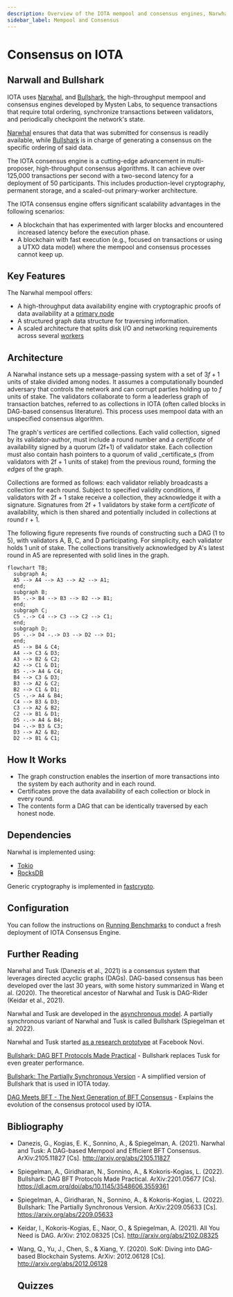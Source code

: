 ```yaml
---
description: Overview of the IOTA mempool and consensus engines, Narwhal and Bullshark.
sidebar_label: Mempool and Consensus
---
```



# Consensus on IOTA

## Narwall and Bullshark

IOTA uses [Narwhal](https://github.com/iotaledger/iota/tree/develop/narwhal),
and [Bullshark](https://arxiv.org/abs/2209.05633), the high-throughput mempool and consensus engines developed by Mysten
Labs, to sequence transactions that require total ordering, synchronize transactions between validators, and
periodically checkpoint the
network's state.

[Narwhal](https://arxiv.org/abs/2105.11827) ensures that data that was submitted for consensus is readily available,
while [Bullshark](https://dl.acm.org/doi/abs/10.1145/3548606.3559361) is in charge of generating a consensus on the
specific ordering of said data.

The IOTA consensus engine is a cutting-edge advancement in multi-proposer, high-throughput consensus algorithms. It can
achieve over 125,000 transactions per second with a two-second latency for a deployment of 50 participants. This
includes production-level cryptography, permanent storage, and a scaled-out primary-worker architecture.

The IOTA consensus engine offers significant scalability advantages in the following scenarios:

* A blockchain that has experimented with larger blocks and encountered increased latency before the execution phase.
* A blockchain with fast execution (e.g., focused on transactions or using a UTXO data model) where the mempool and
  consensus processes cannot keep up.

## Key Features

The Narwhal mempool offers:

* A high-throughput data availability engine with cryptographic proofs of data availability at
  a [primary node](https://github.com/iotaledger/iota/blob/develop/narwhal/primary)
* A structured graph data structure for traversing information.
* A scaled architecture that splits disk I/O and networking requirements across
  several [workers](https://github.com/iotaledger/iota/blob/develop/narwhal/worker)

## Architecture

A Narwhal instance sets up a message-passing system with a set of $3f+1$ units of stake divided among nodes. It assumes
a computationally bounded adversary that controls the network and can corrupt parties holding up to $f$ units of stake.
The validators collaborate to form a leaderless graph of transaction batches, referred to as collections in IOTA (often
called blocks in DAG-based consensus literature). This process uses mempool data with an unspecified consensus
algorithm.

The graph's _vertices_ are certified collections. Each valid collection, signed by its validator-author, must include a
round number and a _certificate_ of availability signed by a quorum (2f+1) of validator stake. Each collection must also
contain hash pointers to a quorum of valid _certificate_s (from validators with 2f + 1 units of stake) from the previous
round, forming the _edges_ of the graph.

Collections are formed as follows: each validator reliably broadcasts a collection for each round. Subject to specified
validity conditions, if validators with 2f + 1 stake receive a collection, they acknowledge it with a signature.
Signatures from 2f + 1 validators by stake form a _certificate_ of availability, which is then shared and potentially
included in collections at round r + 1.

The following figure represents five rounds of constructing such a DAG (1 to 5), with validators A, B, C, and D
participating. For simplicity, each validator holds 1 unit of stake. The collections transitively acknowledged by A's
latest round in A5 are represented with solid lines in the graph.

```mermaid
flowchart TB;
  subgraph A;
  A5 --> A4 --> A3 --> A2 --> A1;
  end;
  subgraph B;
  B5 -.-> B4 --> B3 --> B2 --> B1;
  end;
  subgraph C;
  C5 -.-> C4 --> C3 --> C2 --> C1;
  end;
  subgraph D;
  D5 -.-> D4 -.-> D3 --> D2 --> D1;
  end;
  A5 --> B4 & C4;
  A4 --> C3 & D3;
  A3 --> B2 & C2;
  A2 --> C1 & D1;
  B5 -.-> A4 & C4;
  B4 --> C3 & D3;
  B3 --> A2 & C2;
  B2 --> C1 & D1;
  C5 -.-> A4 & B4;
  C4 --> B3 & D3;
  C3 --> A2 & B2;
  C2 --> B1 & D1;
  D5 -.-> A4 & B4;
  D4 -.-> B3 & C3;
  D3 --> A2 & B2;
  D2 --> B1 & C1;
```

## How It Works

* The graph construction enables the insertion of more transactions into the system by each authority and in each round.
* Certificates prove the data availability of each collection or block in every round.
* The contents form a DAG that can be identically traversed by each honest node.

## Dependencies

Narwhal is implemented using:

* [Tokio](https://github.com/tokio-rs/tokio)
* [RocksDB](https://github.com/facebook/rocksdb/)

Generic cryptography is implemented in [fastcrypto](https://github.com/MystenLabs/fastcrypto).

## Configuration

You can follow the instructions
on [Running Benchmarks](https://github.com/iotaledger/iota/blob/develop/narwhal/benchmark) to conduct a fresh deployment
of IOTA Consensus Engine.

## Further Reading

Narwhal and Tusk (Danezis et al., 2021) is a consensus system that leverages directed acyclic graphs (DAGs). DAG-based
consensus has been developed over the last 30 years, with some history summarized in Wang et al. (2020). The theoretical
ancestor of Narwhal and Tusk is DAG-Rider (Keidar et al., 2021).

Narwhal and Tusk are developed in
the [asynchronous model](https://decentralizedthoughts.github.io/2019-06-01-2019-5-31-models/). A partially synchronous
variant of Narwhal and Tusk is called Bullshark (Spiegelman et al. 2022).

Narwhal and Tusk started [as a research prototype](https://github.com/facebookresearch/narwhal) at Facebook Novi.

[Bullshark: DAG BFT Protocols Made Practical](https://arxiv.org/pdf/2201.05677.pdf) -
Bullshark replaces Tusk for even greater performance.

[Bullshark: The Partially Synchronous Version](https://arxiv.org/pdf/2209.05633.pdf) -
A simplified version of Bullshark that is used in IOTA today.

[DAG Meets BFT - The Next Generation of BFT Consensus](https://decentralizedthoughts.github.io/2022-06-28-DAG-meets-BFT/) -
Explains the evolution of the consensus protocol used by IOTA.

## Bibliography

* Danezis, G., Kogias, E. K., Sonnino, A., & Spiegelman, A. (2021). Narwhal and Tusk: A DAG-based Mempool and Efficient
  BFT Consensus. ArXiv:2105.11827 [Cs]. http://arxiv.org/abs/2105.11827
* Spiegelman, A., Giridharan, N., Sonnino, A., & Kokoris-Kogias, L. (2022). Bullshark: DAG BFT Protocols Made Practical.
  ArXiv:2201.05677 [Cs]. https://dl.acm.org/doi/abs/10.1145/3548606.3559361
* Spiegelman, A., Giridharan, N., Sonnino, A., & Kokoris-Kogias, L. (2022). Bullshark: The Partially Synchronous
  Version. ArXiv:2209.05633 [Cs]. https://arxiv.org/abs/2209.05633
* Keidar, I., Kokoris-Kogias, E., Naor, O., & Spiegelman, A. (2021). All You Need is DAG. ArXiv:
  2102.08325 [Cs]. http://arxiv.org/abs/2102.08325
* Wang, Q., Yu, J., Chen, S., & Xiang, Y. (2020). SoK: Diving into DAG-based Blockchain Systems. ArXiv:
  2012.06128 [Cs]. http://arxiv.org/abs/2012.06128

  ## Quizzes
<Quiz questions={questions} />
